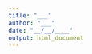 ```yaml
---
title: "___"
author: "___"
date: "__/__/____"
output: html_document
---
```


<!--- Consignes
Proposez un document qui propose une description du protocole et une réflexion critique sur ce protocole.

Pour vous aider, des métadonnées ont été associées au jeu de données `biometry2019.rds` Ces informations sont recensées dans un document googledoc dont l’URL est le suivant :

https://docs.google.com/spreadsheets/d/1j55bB9YEAVbS4eRE-i6L-NEYhHXua-dxs-aQr_qko7k/edit?usp=sharing

Ce document doit vous permettre de cerner précisément les mesures qui ont été réalisées et la population étudiée. De quel type d'échantillonnage s'agit-il ? 
--->
